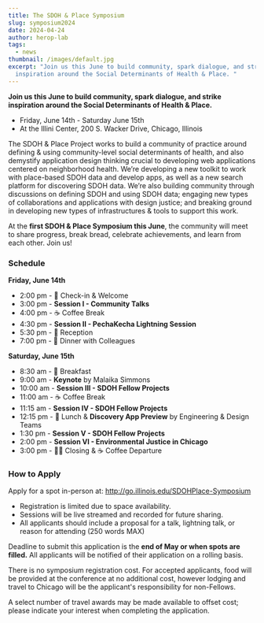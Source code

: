 ```yaml
---
title: The SDOH & Place Symposium
slug: symposium2024
date: 2024-04-24
author: herop-lab
tags:
  - news
thumbnail: /images/default.jpg
excerpt: "Join us this June to build community, spark dialogue, and strike
  inspiration around the Social Determinants of Health & Place. "
---
```

**Join us this June to build community, spark dialogue, and strike inspiration around the Social Determinants of Health & Place.**

* Friday, June 14th - Saturday June 15th
* At the Illini Center, 200 S. Wacker Drive, Chicago, Illinois

The SDOH & Place Project works to build a community of practice around defining & using community-level social determinants of health, and also demystify application design thinking crucial to developing web applications centered on neighborhood health. We’re developing a new toolkit to work with place-based SDOH data and develop apps, as well as a new search platform for discovering SDOH data. We’re also building community through discussions on defining SDOH and using SDOH data; engaging new types of collaborations and applications with design justice; and breaking ground in developing new types of infrastructures & tools to support this work.

At the **first SDOH & Place Symposium this June**, the community will meet to share progress, break bread, celebrate achievements, and learn from each other. Join us! 

### **Schedule**

**Friday, June 14th**

* 2:00 pm - 🏁 Check-in & Welcome
* 3:00 pm - **Session I - Community Talks**
* 4:00 pm - ☕ Coffee Break 
* 4:30 pm - **Session II - PechaKecha Lightning Session**
* 5:30 pm - 🎉 Reception
* 7:00 pm - 🍱 Dinner with Colleagues  

**Saturday, June 15th**

* 8:30 am -  🥐 Breakfast
* 9:00 am - **Keynote** by Malaika Simmons
* 10:00 am - **Session III - SDOH Fellow Projects**
* 11:00 am - ☕ Coffee Break 
* 11:15 am - **Session IV - SDOH Fellow Projects**
* 12:15 pm - 🥗 Lunch & **Discovery App Preview** by Engineering & Design Teams
* 1:30 pm - **Session V - SDOH Fellow Projects**
* 2:00 pm - **Session VI - Environmental Justice in Chicago**
* 3:00 pm - 👋🏽 Closing & ☕ Coffee Departure

### How to Apply

Apply for a spot in-person at: <http://go.illinois.edu/SDOHPlace-Symposium>

* Registration is limited due to space availability.
* Sessions will be live streamed and recorded for future sharing.
* All applicants should include a proposal for a talk, lightning talk, or reason for attending (250 words MAX)

Deadline to submit this application is the **end of May or when spots are filled.** All applicants will be notified of their application on a rolling basis. 

There is no symposium registration cost. For accepted applicants, food will be provided at the conference at no additional cost, however lodging and travel to Chicago will be the applicant's responsibility for non-Fellows. 

A select number of travel awards may be made available to offset cost; please indicate your interest when completing the application.

